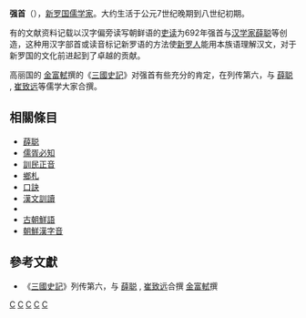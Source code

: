 '''强首'''（{{bd|?||?||}}），[[新罗国|新罗国]][[儒学家|儒学家]]。大约生活于公元7世纪晚期到八世纪初期。

有的文献资料记载以汉字偏旁读写朝鲜语的[[吏读|吏读]]为692年强首与[[汉学家|汉学家]][[薛聪|薛聪]]等创造，这种用汉字部首或读音标记新罗语的方法使[[新罗人|新罗人]]能用本族语理解汉文，对于新罗国的文化前进起到了卓越的贡献。 

高丽国的 [[金富軾|金富軾]]撰的《[[三國史記|三國史記]]》对强首有些充分的肯定，在列传第六，与 [[薛聪|薛聪]] , [[崔致远|崔致远]]等儒学大家合撰。

==相關條目==
*[[薛聪|薛聪]]
*[[儒胥必知|儒胥必知]]
*[[訓民正音|訓民正音]]
*[[鄉札|鄉札]]
*[[口訣_(朝鮮語)|口訣]]
*[[漢文訓讀|漢文訓讀]]
*{{tsl|ko|근대 한국어||近代朝鮮語}}
*[[古朝鮮語|古朝鮮語]]
*[[朝鮮漢字音|朝鮮漢字音]]

==參考文獻==
*《[[三國史記|三國史記]]》列传第六，与 [[薛聪|薛聪]] , [[崔致远|崔致远]]合撰 [[金富軾|金富軾]]撰


[[Category:統一新羅人物|C]]
[[Category:唐朝政治人物|C]]
[[Category:朝鮮半島作家|C]]
[[Category:朝鮮儒學學者|C]]
[[Category:慶尚北道出身人物|C]]